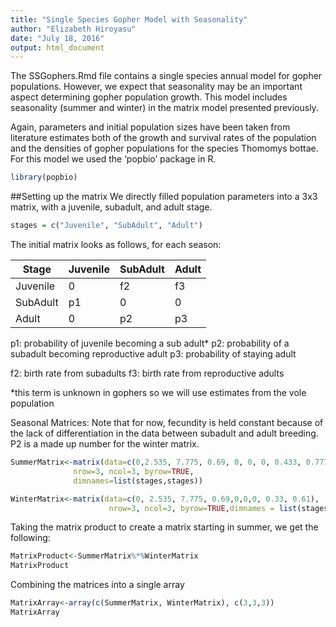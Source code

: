 ```yaml
---
title: "Single Species Gopher Model with Seasonality"
author: "Elizabeth Hiroyasu"
date: "July 18, 2016"
output: html_document
---
```

The SSGophers.Rmd file contains a single species annual model for gopher populations. However, we expect that seasonality may be an important aspect determining gopher population growth. This model includes seasonality (summer and winter) in the matrix model presented previously.

Again, parameters and initial population sizes have been taken from literature estimates both of the growth and survival rates of the population and the densities of gopher populations for the species Thomomys bottae. For this model we used the 'popbio' package in R.
```r
library(popbio)
```

##Setting up the matrix
We directly filled population parameters into a 3x3 matrix, with a juvenile, subadult, and adult stage. 

```r
stages = c("Juvenile", "SubAdult", "Adult")
```

The initial matrix looks as follows, for each season:

 Stage   | Juvenile | SubAdult | Adult
---------|----------|----------|-------            
Juvenile | 0        | f2       | f3 
SubAdult | p1       | 0        | 0
Adult    | 0        | p2       | p3 

p1: probability of juvenile becoming a sub adult*
p2: probability of a subadult becoming reproductive adult
p3: probability of staying adult

f2: birth rate from subadults
f3: birth rate from reproductive adults

*this term is unknown in gophers so we will use estimates from the vole population

Seasonal Matrices:
Note that for now, fecundity is held constant because of the lack of differentiation in the data between subadult and adult breeding. P2 is a made up number for the winter matrix.
```r
SummerMatrix<-matrix(data=c(0,2.535, 7.775, 0.69, 0, 0, 0, 0.433, 0.777),
              nrow=3, ncol=3, byrow=TRUE,
              dimnames=list(stages,stages))

WinterMatrix<-matrix(data=c(0, 2.535, 7.775, 0.69,0,0,0, 0.33, 0.61), 
                      nrow=3, ncol=3, byrow=TRUE,dimnames = list(stages, stages))
```

Taking the matrix product to create a matrix starting in summer, we get the following:
```r
MatrixProduct<-SummerMatrix%*%WinterMatrix
MatrixProduct
```



Combining the matrices into a single array
```r
MatrixArray<-array(c(SummerMatrix, WinterMatrix), c(3,3,3))
MatrixArray
```


